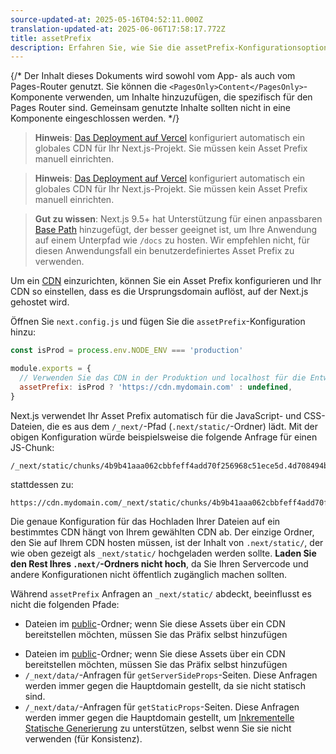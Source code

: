 ```yaml
---
source-updated-at: 2025-05-16T04:52:11.000Z
translation-updated-at: 2025-06-06T17:58:17.772Z
title: assetPrefix
description: Erfahren Sie, wie Sie die assetPrefix-Konfigurationsoption zur Einrichtung Ihres CDN verwenden.
---
```


{/* Der Inhalt dieses Dokuments wird sowohl vom App- als auch vom Pages-Router genutzt. Sie können die `<PagesOnly>Content</PagesOnly>`-Komponente verwenden, um Inhalte hinzuzufügen, die spezifisch für den Pages Router sind. Gemeinsam genutzte Inhalte sollten nicht in eine Komponente eingeschlossen werden. */}

<AppOnly>

> **Hinweis**: [Das Deployment auf Vercel](/docs/app/building-your-application/deploying) konfiguriert automatisch ein globales CDN für Ihr Next.js-Projekt.
> Sie müssen kein Asset Prefix manuell einrichten.

</AppOnly>

<PagesOnly>

> **Hinweis**: [Das Deployment auf Vercel](/docs/pages/building-your-application/deploying) konfiguriert automatisch ein globales CDN für Ihr Next.js-Projekt.
> Sie müssen kein Asset Prefix manuell einrichten.

</PagesOnly>

> **Gut zu wissen**: Next.js 9.5+ hat Unterstützung für einen anpassbaren [Base Path](/docs/app/api-reference/next-config-js/basePath) hinzugefügt, der besser
> geeignet ist, um Ihre Anwendung auf einem Unterpfad wie `/docs` zu hosten.
> Wir empfehlen nicht, für diesen Anwendungsfall ein benutzerdefiniertes Asset Prefix zu verwenden.

Um ein [CDN](https://de.wikipedia.org/wiki/Content_Delivery_Network) einzurichten, können Sie ein Asset Prefix konfigurieren und Ihr CDN so einstellen, dass es die Ursprungsdomain auflöst, auf der Next.js gehostet wird.

Öffnen Sie `next.config.js` und fügen Sie die `assetPrefix`-Konfiguration hinzu:

```js filename="next.config.js"
const isProd = process.env.NODE_ENV === 'production'

module.exports = {
  // Verwenden Sie das CDN in der Produktion und localhost für die Entwicklung.
  assetPrefix: isProd ? 'https://cdn.mydomain.com' : undefined,
}
```

Next.js verwendet Ihr Asset Prefix automatisch für die JavaScript- und CSS-Dateien, die es aus dem `/_next/`-Pfad (`.next/static/`-Ordner) lädt. Mit der obigen Konfiguration würde beispielsweise die folgende Anfrage für einen JS-Chunk:

```
/_next/static/chunks/4b9b41aaa062cbbfeff4add70f256968c51ece5d.4d708494b3aed70c04f0.js
```

stattdessen zu:

```
https://cdn.mydomain.com/_next/static/chunks/4b9b41aaa062cbbfeff4add70f256968c51ece5d.4d708494b3aed70c04f0.js
```

Die genaue Konfiguration für das Hochladen Ihrer Dateien auf ein bestimmtes CDN hängt von Ihrem gewählten CDN ab. Der einzige Ordner, den Sie auf Ihrem CDN hosten müssen, ist der Inhalt von `.next/static/`, der wie oben gezeigt als `_next/static/` hochgeladen werden sollte. **Laden Sie den Rest Ihres `.next/`-Ordners nicht hoch**, da Sie Ihren Servercode und andere Konfigurationen nicht öffentlich zugänglich machen sollten.

Während `assetPrefix` Anfragen an `_next/static/` abdeckt, beeinflusst es nicht die folgenden Pfade:

<AppOnly>

- Dateien im [public](/docs/app/building-your-application/optimizing/static-assets)-Ordner; wenn Sie diese Assets über ein CDN bereitstellen möchten, müssen Sie das Präfix selbst hinzufügen

</AppOnly>

<PagesOnly>

- Dateien im [public](/docs/pages/building-your-application/optimizing/static-assets)-Ordner; wenn Sie diese Assets über ein CDN bereitstellen möchten, müssen Sie das Präfix selbst hinzufügen
- `/_next/data/`-Anfragen für `getServerSideProps`-Seiten. Diese Anfragen werden immer gegen die Hauptdomain gestellt, da sie nicht statisch sind.
- `/_next/data/`-Anfragen für `getStaticProps`-Seiten. Diese Anfragen werden immer gegen die Hauptdomain gestellt, um [Inkrementelle Statische Generierung](/docs/pages/building-your-application/data-fetching/incremental-static-regeneration) zu unterstützen, selbst wenn Sie sie nicht verwenden (für Konsistenz).

</PagesOnly>